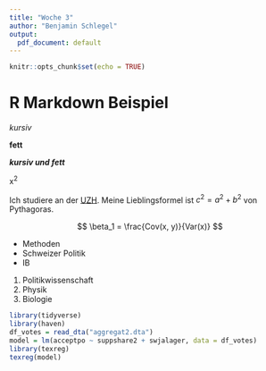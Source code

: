 ```yaml
---
title: "Woche 3"
author: "Benjamin Schlegel"
output:
  pdf_document: default
---
```


```r
knitr::opts_chunk$set(echo = TRUE)
```

# R Markdown Beispiel

*kursiv*

**fett**

***kursiv und fett***

x^2^

Ich studiere an der [UZH](www.uzh.ch). Meine Lieblingsformel ist $c^2 = a^2 + b^2$ von Pythagoras.

$$
  \beta_1 = \frac{Cov(x, y)}{Var(x)}
$$

* Methoden
* Schweizer Politik
* IB

1. Politikwissenschaft
2. Physik
3. Biologie

```r
library(tidyverse)
library(haven)
df_votes = read_dta("aggregat2.dta")
model = lm(acceptpo ~ suppshare2 + swjalager, data = df_votes)
library(texreg)
texreg(model)
```

